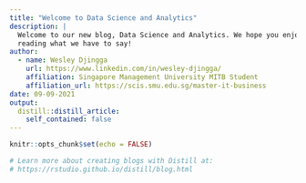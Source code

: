 ```yaml
---
title: "Welcome to Data Science and Analytics"
description: |
  Welcome to our new blog, Data Science and Analytics. We hope you enjoy 
  reading what we have to say!
author:
  - name: Wesley Djingga
    url: https://www.linkedin.com/in/wesley-djingga/
    affiliation: Singapore Management University MITB Student
    affiliation_url: https://scis.smu.edu.sg/master-it-business
date: 09-09-2021
output:
  distill::distill_article:
    self_contained: false
---
```


```r
knitr::opts_chunk$set(echo = FALSE)

# Learn more about creating blogs with Distill at:
# https://rstudio.github.io/distill/blog.html

```



